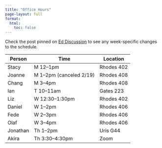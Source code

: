 ```yaml
---
title: "Office Hours"
page-layout: full
format:
  html:
    toc: false
---
```


Check the post pinned on [Ed Discussion](https://edstem.org/us/courses/54550/) to see any week-specific changes to the schedule.

| Person | Time | Location |
|---|---|---|
| Stacy | M 12--1pm | Rhodes 402 |
| Joanne | M 1--2pm (canceled 2/19) | Rhodes 408 | 
| Chang | M 3--4pm | Rhodes 408 |
| Ian | T 10--11am | Gates 223 |
| Liz | W 12:30--1:30pm | Rhodes 402 |
| Daniel | W 1--2pm | Rhodes 406 |
| Fede | W 2--3pm | Rhodes 406 |
| Olaf | W 3--4pm | Rhodes 406 |
| Jonathan | Th 1--2pm | Uris G44 |
| Akira | Th 3:30--4:30pm | Zoom |
